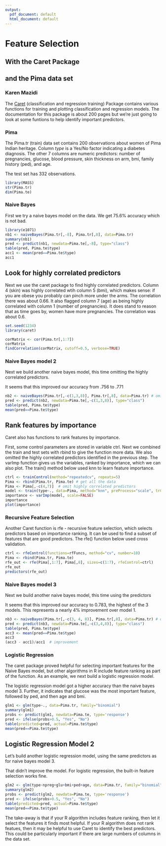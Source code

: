```yaml
---
output:
  pdf_document: default
  html_document: default
---
```

# Feature Selection
## With the Caret Package
## and the Pima data set
### Karen Mazidi

The [Caret](https://cran.r-project.org/web/packages/caret/caret.pdf) (classification and regression training) Package contains various functions for training and plotting classification and regression models. The documentation for this package is about 200 pages but we're just going to look at some funtions to help identify important predictors. 


### Pima

The Pima.tr (train) data set contains 200 observations about women of Pima Indian heritage. Column *type* is a Yes/No factor indicating a diabetes diagnosis. The other 7 columns are numeric predictors: number of pregnancies, glucose, blood pressure, skin thickness on arm, bmi, family history (ped), and age.

The test set has 332 observations. 

```r
library(MASS)
str(Pima.tr)
dim(Pima.te)
```
### Naive Bayes

First we try a naive bayes model on the data. We get 75.6% accuracy which is not bad. 

```r
library(e1071)
nb1 <- naiveBayes(Pima.tr[,-8], Pima.tr[,8], data=Pima.tr)
summary(nb1)
pred <- predict(nb1, newdata=Pima.te[,-8], type="class")
table(pred, Pima.te$type)
acc1 <- mean(pred==Pima.te$type)
acc1
```

## Look for highly correlated predictors

Next we use the caret package to find highly correlated predictors. Column 4 (skin) was highly correlated wtih column 5 (bmi), which makes sense: if you are obese you probably can pinch more under the arms. The correlation there was about 0.66. It also flagged column 7 (age) as being highly correlated with column 1 (number of pregnancies). It does stand to reason that as time goes by, women have more pregnancies. The correlation was about 0.6.

```r
set.seed(1234)
library(caret)

corMatrix <- cor(Pima.tr[,1:7])
corMatrix
findCorrelation(corMatrix, cutoff=0.5, verbose=TRUE)
```

### Naive Bayes model 2

Next we build another naive bayes model, this time omitting the highly correlated predictors.

It seems that this improved our accuracy from .756 to .771

```r
nb2 <- naiveBayes(Pima.tr[,-c(1,3,8)], Pima.tr[,8], data=Pima.tr) # omit npreg, skin
pred <- predict(nb2, newdata=Pima.te[,-c(1,3,8)], type="class")
table(pred, Pima.te$type)
mean(pred==Pima.te$type)
```



## Rank features by importance

Caret also has functions to rank features by importance. 

First, some control parameters are stored in variable ctrl. Next we combined the train and test sets with rbind to give the function more data. We also omitted the highly correlated predictors identified in the previous step. The varImp function gives us the variables, ranked by importance, which we can also plot. The train() method below used knn to learn feature importance. 

```r
ctrl <- trainControl(method="repeatedcv", repeats=5)
Pima <- rbind(Pima.tr, Pima.te) # get all the data
Pima <- Pima[,-c(4,7)]  # omit highly correlated predictors
model <- train(type~., data=Pima, method="knn", preProcess="scale", trControl=ctrl)
importance <- varImp(model, scale=FALSE)
importance
plot(importance)
```

### Recursive Feature Selection

Another Caret function is rfe - recursive feature selection, which selects predictors based on importance ranking. It can be used to find a subset of features that are good predictors. The rfe() function below used cross validation.


```r
ctrl <- rfeControl(functions=rfFuncs, method="cv", number=10)
Pima <- rbind(Pima.tr, Pima.te)
rfe_out <- rfe(Pima[,1:7], Pima[,8], sizes=c(1:7), rfeControl=ctrl)
rfe_out
predictors(rfe_out)
```

### Naive Bayes model 3

Next we build another naive bayes model, this time using the predictors 

It seems that this improved our accuracy to 0.783, the highest of the 3 models. This represents a nearly 4% improvement over model 1.

```r
nb3 <- naiveBayes(Pima.tr[,-c(3, 4, 8)], Pima.tr[,8], data=Pima.tr) # omit bp, skin
pred <- predict(nb3, newdata=Pima.te[,-c(3,4,8)], type="class")
table(pred, Pima.te$type)
acc3 <- mean(pred==Pima.te$type)
acc3
(acc3 - acc1)/acc1  # improvement
```



### Logistic Regression 

The caret package proved helpful for selecting important features for the Naive Bayes model, but other algorithms in R include feature ranking as part of the function. As an example, we next build a logistic regression model.

The logistic regression model got a higher accuracy than the naive bayes model 3. Further, it indicates that glucose was the most important feature, followed by ped, and then age and bmi. 


```r
glm1 <- glm(type~., data=Pima.tr, family="binomial")
summary(glm1)
probs <- predict(glm1, newdata=Pima.te, type='response')
pred <- ifelse(probs>0.5, "Yes", "No")
table(predicted=pred, actual=Pima.te$type)
mean(pred==Pima.te$type)

```

## Logistic Regression Model 2

Let's build another logistic regression model, using the same predictors as for naive bayes model 3.

That didn't improve the model. For logistic regression, the built-in feature selection works fine.

```r
glm2 <- glm(type~npreg+glu+bmi+ped+age, data=Pima.tr, family="binomial")
summary(glm2)
probs <- predict(glm2, newdata=Pima.te, type='response')
pred <- ifelse(probs>0.5, "Yes", "No")
table(predicted=pred, actual=Pima.te$type)
mean(pred==Pima.te$type)

```

The take-away is that if your R algorithm includes feature ranking, then let it select the features it finds most helpful. If your R algorithm does not rank featues, then it may be helpful to use Caret to identify the best predictors. This could be particularly important if there are large numbers of columns in the data set. 

